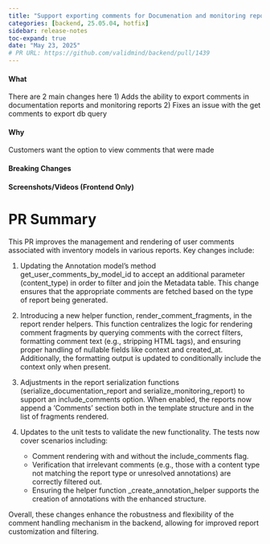 ```yaml
---
title: "Support exporting comments for Documenation and monitoring reports. Also fix db query"
categories: [backend, 25.05.04, hotfix]
sidebar: release-notes
toc-expand: true
date: "May 23, 2025"
# PR URL: https://github.com/validmind/backend/pull/1439
---
```

#### What
<!-- Describe what the change is doing, including behavior before and after the change -->
There are 2 main changes here
1) Adds the ability to export comments in documentation reports and monitoring reports
2) Fixes an issue with the get comments to export db query

#### Why
<!-- Explain why the change is being made and needed -->
Customers want the option to view comments that were made

#### Breaking Changes
<!-- List any breaking changes -->

#### Screenshots/Videos (Frontend Only)
<!-- Add screenshots or videos showing before/after -->

# PR Summary

This PR improves the management and rendering of user comments associated with inventory models in various reports. Key changes include:

1. Updating the Annotation model's method get_user_comments_by_model_id to accept an additional parameter (content_type) in order to filter and join the Metadata table. This change ensures that the appropriate comments are fetched based on the type of report being generated.

2. Introducing a new helper function, render_comment_fragments, in the report render helpers. This function centralizes the logic for rendering comment fragments by querying comments with the correct filters, formatting comment text (e.g., stripping HTML tags), and ensuring proper handling of nullable fields like context and created_at. Additionally, the formatting output is updated to conditionally include the context only when present.

3. Adjustments in the report serialization functions (serialize_documentation_report and serialize_monitoring_report) to support an include_comments option. When enabled, the reports now append a 'Comments' section both in the template structure and in the list of fragments rendered.

4. Updates to the unit tests to validate the new functionality. The tests now cover scenarios including:
   - Comment rendering with and without the include_comments flag.
   - Verification that irrelevant comments (e.g., those with a content type not matching the report type or unresolved annotations) are correctly filtered out.
   - Ensuring the helper function _create_annotation_helper supports the creation of annotations with the enhanced structure.

Overall, these changes enhance the robustness and flexibility of the comment handling mechanism in the backend, allowing for improved report customization and filtering.